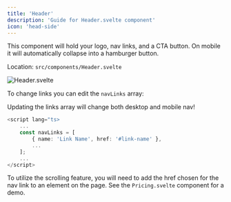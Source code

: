 ```yaml
---
title: 'Header'
description: 'Guide for Header.svelte component'
icon: 'head-side'
---
```


This component will hold your logo, nav links, and a CTA button. On mobile it will automatically collapse into a hamburger button.

Location: `src/components/Header.svelte`

![Header.svelte](/images/Header.png)

To change links you can edit the `navLinks` array:

<Note>Updating the links array will change both desktop and mobile nav!</Note>

```typescript Header.svelte
<script lang="ts>
    ...
    const navLinks = [
        { name: 'Link Name', href: '#link-name' },
        ...
    ];
    ...
</script>
```
<Note>To utilize the scrolling feature, you will need to add the href chosen for the nav link to an element on the page. See the `Pricing.svelte` component for a demo.</Note>